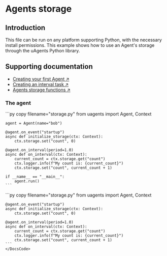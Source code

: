 
# Agents storage

## Introduction

This file can be run on any platform supporting Python, with the necessary install permissions. This example shows how to use an Agent's storage through the uAgents Python library.

## Supporting documentation

- [Creating your first Agent ↗️](/guides/agents/create-a-uagent)
- [Creating an interval task ↗️](/guides/agents/interval-task)
- [Agents storage functions ↗️](/guides/agents/intermediate/storage-function)

### The agent
<CodeGroup hasCopy isLocalHostedFile>
<DocsCode local={true}>
    ```py copy filename="storage.py"
    from uagents import Agent, Context

    agent = Agent(name="bob")

    @agent.on_event("startup")
    async def initialize_storage(ctx: Context):
        ctx.storage.set("count", 0)

    @agent.on_interval(period=1.0)
    async def on_interval(ctx: Context):
        current_count = ctx.storage.get("count")
        ctx.logger.info(f"My count is: {current_count}")
        ctx.storage.set("count", current_count + 1)

    if __name__ == "__main__":
        agent.run()
    ```
</DocsCode>

<DocsCode local={false}>
    ```py copy filename="storage.py"
    from uagents import Agent, Context

    @agent.on_event("startup")
    async def initialize_storage(ctx: Context):
        ctx.storage.set("count", 0)

    @agent.on_interval(period=1.0)
    async def on_interval(ctx: Context):
        current_count = ctx.storage.get("count")
        ctx.logger.info(f"My count is: {current_count}")
        ctx.storage.set("count", current_count + 1)
    ```
    </DocsCode>
</CodeGroup>